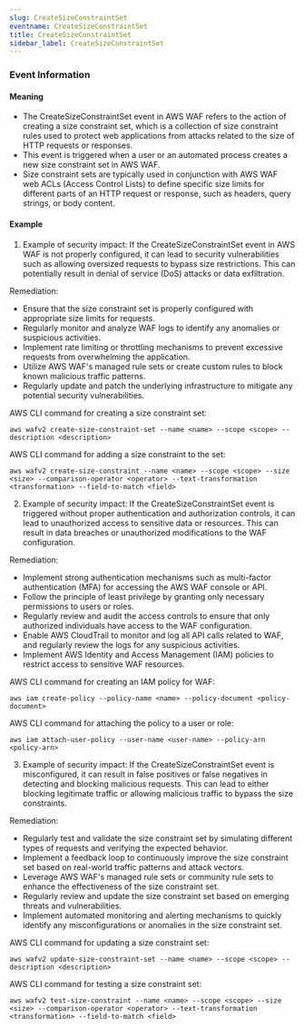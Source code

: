 ```yaml
--- 
slug: CreateSizeConstraintSet
eventname: CreateSizeConstraintSet
title: CreateSizeConstraintSet
sidebar_label: CreateSizeConstraintSet
---
```

                       
### Event Information

#### Meaning

- The CreateSizeConstraintSet event in AWS WAF refers to the action of creating a size constraint set, which is a collection of size constraint rules used to protect web applications from attacks related to the size of HTTP requests or responses.
- This event is triggered when a user or an automated process creates a new size constraint set in AWS WAF.
- Size constraint sets are typically used in conjunction with AWS WAF web ACLs (Access Control Lists) to define specific size limits for different parts of an HTTP request or response, such as headers, query strings, or body content.

#### Example

1. Example of security impact: If the CreateSizeConstraintSet event in AWS WAF is not properly configured, it can lead to security vulnerabilities such as allowing oversized requests to bypass size restrictions. This can potentially result in denial of service (DoS) attacks or data exfiltration.

Remediation:
- Ensure that the size constraint set is properly configured with appropriate size limits for requests.
- Regularly monitor and analyze WAF logs to identify any anomalies or suspicious activities.
- Implement rate limiting or throttling mechanisms to prevent excessive requests from overwhelming the application.
- Utilize AWS WAF's managed rule sets or create custom rules to block known malicious traffic patterns.
- Regularly update and patch the underlying infrastructure to mitigate any potential security vulnerabilities.

AWS CLI command for creating a size constraint set:
```
aws wafv2 create-size-constraint-set --name <name> --scope <scope> --description <description>
```

AWS CLI command for adding a size constraint to the set:
```
aws wafv2 create-size-constraint --name <name> --scope <scope> --size <size> --comparison-operator <operator> --text-transformation <transformation> --field-to-match <field>
```

2. Example of security impact: If the CreateSizeConstraintSet event is triggered without proper authentication and authorization controls, it can lead to unauthorized access to sensitive data or resources. This can result in data breaches or unauthorized modifications to the WAF configuration.

Remediation:
- Implement strong authentication mechanisms such as multi-factor authentication (MFA) for accessing the AWS WAF console or API.
- Follow the principle of least privilege by granting only necessary permissions to users or roles.
- Regularly review and audit the access controls to ensure that only authorized individuals have access to the WAF configuration.
- Enable AWS CloudTrail to monitor and log all API calls related to WAF, and regularly review the logs for any suspicious activities.
- Implement AWS Identity and Access Management (IAM) policies to restrict access to sensitive WAF resources.

AWS CLI command for creating an IAM policy for WAF:
```
aws iam create-policy --policy-name <name> --policy-document <policy-document>
```

AWS CLI command for attaching the policy to a user or role:
```
aws iam attach-user-policy --user-name <user-name> --policy-arn <policy-arn>
```

3. Example of security impact: If the CreateSizeConstraintSet event is misconfigured, it can result in false positives or false negatives in detecting and blocking malicious requests. This can lead to either blocking legitimate traffic or allowing malicious traffic to bypass the size constraints.

Remediation:
- Regularly test and validate the size constraint set by simulating different types of requests and verifying the expected behavior.
- Implement a feedback loop to continuously improve the size constraint set based on real-world traffic patterns and attack vectors.
- Leverage AWS WAF's managed rule sets or community rule sets to enhance the effectiveness of the size constraint set.
- Regularly review and update the size constraint set based on emerging threats and vulnerabilities.
- Implement automated monitoring and alerting mechanisms to quickly identify any misconfigurations or anomalies in the size constraint set.

AWS CLI command for updating a size constraint set:
```
aws wafv2 update-size-constraint-set --name <name> --scope <scope> --description <description>
```

AWS CLI command for testing a size constraint set:
```
aws wafv2 test-size-constraint --name <name> --scope <scope> --size <size> --comparison-operator <operator> --text-transformation <transformation> --field-to-match <field>
```


 